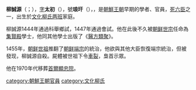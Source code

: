 {{Infobox Korean name
|hangul=유성원
|hanja=柳誠源
|rr=Yu Seong(-)won
|mr=Ryu Sŏngwŏn
|hangulja=태초
|hanjaja=太初
|rrja=Taecho
|mrja=T'aech'o
|hangulho=낭간
|hanjaho=琅玕
|rrho=Nanggan
|mrho=Nanggan
}}
'''柳誠源'''（{{lang-ko|'''유성원'''}}；{{bd|？||1456年}}），[[字|字]]'''太初'''（{{lang-ko|'''태초'''}}），號'''琅玕'''（{{lang-ko|'''낭간'''}}），，是[[朝鮮王朝|朝鮮王朝]]早期的學者、官員，[[死六臣|死六臣]]之一，出生於[[文化柳氏|文化柳氏]][[两班|两班]]家庭。

柳誠源1444年通過科舉鄉試，1447年通過會試。他在此後不久被[[朝鲜世宗|朝鲜世宗]]任命為[[集賢殿|集賢殿]]學士，他同其他學士出版了《[[醫方類聚|醫方類聚]]》。

1455年，[[朝鲜世祖|朝鲜世祖]]推翻了[[朝鲜端宗|朝鲜端宗]]的統治，他欲與其他大臣恢復端宗統治，但被發现，柳誠源自殺。屍體被世祖下令[[車裂|車裂]]，梟首示眾。

他在1970年代移葬[[首爾|首爾]][[国立首尔显忠院|顯忠院]]。

{{死六臣與生六臣}}
[[category:朝鮮王朝官員|category:朝鮮王朝官員]]
[[category:文化柳氏|category:文化柳氏]]